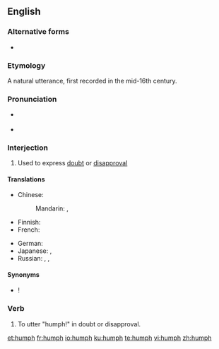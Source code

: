 {{also|Humph}}
==English==

===Alternative forms===
* {{l|en|hmph}}

===Etymology===
A natural utterance, first recorded in the mid-16th century.

===Pronunciation===
* {{a|UK}} {{IPA|/hʌmf/|/h(ə)mf/|lang=en}}
* {{a|US}} {{IPA|/hʌmf/|/h(ə)mf/|[hʌmf]|[h(ɪ̈)mf]|lang=en}}

===Interjection===
{{en-interj|head=humph!}}

# Used to express [[doubt]] or [[disapproval]]

====Translations====
{{trans-top|used to express doubt or disapproval}}
* Chinese:
*: Mandarin: {{t+|cmn|哼|tr=hēng|sc=Hani}}, {{t+|cmn|噷|tr=hm, hēn, hèn|sc=Hani}}
* Finnish: {{t+|fi|höpö-höpö}}
* French: {{t+|fr|hum}}
{{trans-mid}}
* German: {{t+|de|hm}}
* Japanese: {{t|ja|ふふん|tr=fufun|sc=Jpan}}, {{t|ja|ふん|tr=fun|sc=Jpan}}
* Russian: {{t+|ru|гм}}, {{t+|ru|гм|tr=hm}}, {{t+|ru|гм|tr=xm}}
{{trans-bottom}}

====Synonyms====
* {{l|en|humbug}}!

===Verb===
{{en-verb}}

# {{lb|en|intransitive}} To utter "humph!" in doubt or disapproval.

[[et:humph]]
[[fr:humph]]
[[io:humph]]
[[ku:humph]]
[[te:humph]]
[[vi:humph]]
[[zh:humph]]